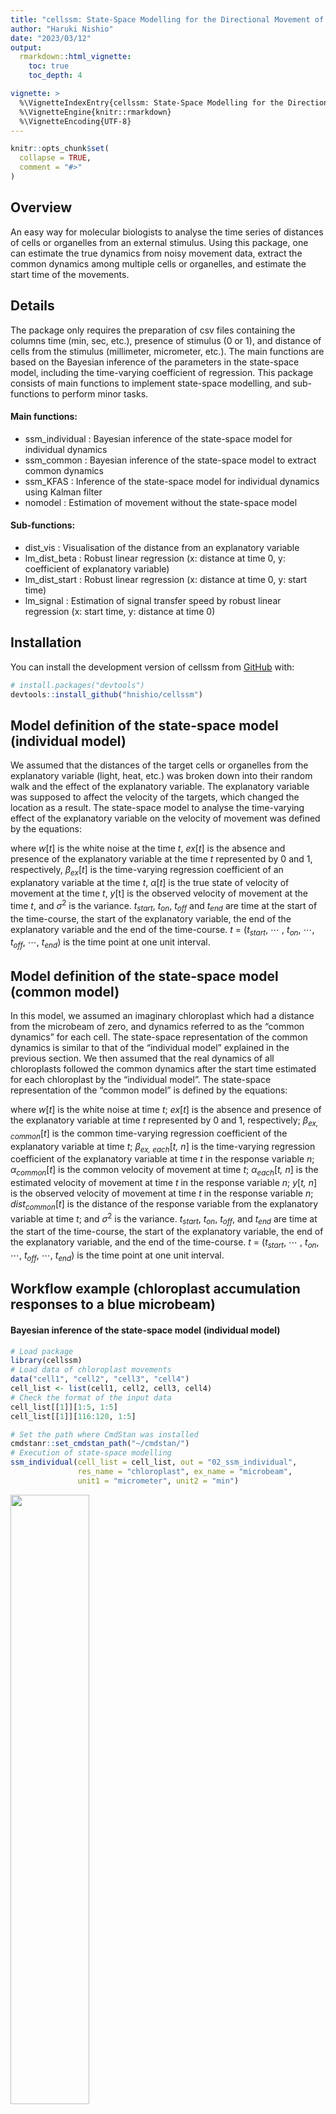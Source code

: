 ```yaml
---
title: "cellssm: State-Space Modelling for the Directional Movement of Cells"
author: "Haruki Nishio"
date: "2023/03/12"
output: 
  rmarkdown::html_vignette:
    toc: true
    toc_depth: 4

vignette: >
  %\VignetteIndexEntry{cellssm: State-Space Modelling for the Directional Movement of Cells}
  %\VignetteEngine{knitr::rmarkdown}
  %\VignetteEncoding{UTF-8}
---
```


```r
knitr::opts_chunk$set(
  collapse = TRUE,
  comment = "#>"
)
```


## Overview
An easy way for molecular biologists to analyse the time series of distances of cells or organelles from an external stimulus. Using this package, one can estimate the true dynamics from noisy movement data, extract the common dynamics among multiple cells or organelles, and estimate the start time of the movements.


## Details
The package only requires the preparation of csv files containing the columns time (min, sec, etc.), presence of stimulus (0 or 1), and distance of cells from the stimulus (millimeter, micrometer, etc.). The main functions are based on the Bayesian inference of the parameters in the state-space model, including the time-varying coefficient of regression. This package consists of main functions to implement state-space modelling, and sub-functions to perform
minor tasks.


#### Main functions:
* ssm_individual : Bayesian inference of the state-space model for individual dynamics
* ssm_common : Bayesian inference of the state-space model to extract common dynamics
* ssm_KFAS : Inference of the state-space model for individual dynamics using Kalman filter
* nomodel : Estimation of movement without the state-space model

#### Sub-functions:
* dist_vis : Visualisation of the distance from an explanatory variable
* lm_dist_beta : Robust linear regression (x: distance at time 0, y: coefficient of explanatory variable)
* lm_dist_start : Robust linear regression (x: distance at time 0, y: start time)
* lm_signal : Estimation of signal transfer speed by robust linear regression (x: start time, y: distance at time 0)


## Installation
You can install the development version of cellssm from [GitHub](https://github.com/) with:
``` r
# install.packages("devtools")
devtools::install_github("hnishio/cellssm")
```


## Model definition of the state-space model (individual model)
We assumed that the distances of the target cells or organelles from the explanatory variable (light, heat, etc.) was broken down into their random walk and the effect of the explanatory variable. The explanatory variable was supposed to affect the velocity of the targets, which changed the location as a result. The state-space model to analyse the time-varying effect of the explanatory variable on the velocity of movement was defined by the equations:

\begin{align}
  w[t] & \sim \text{Normal}(0,\sigma^{2}_w), \\

  ex[t] & =
  \begin{cases}
  0 & (t_{start} \leq t \leq t_{on}-1)\\
  1 & (t_{on} \leq t \leq t_{off})\\
  0 & (t_{off}+1 \leq t \leq t_{end})
  \end{cases}, \\

  \beta_{ex}[t] & \sim
  \begin{cases}
  NULL & (t_{start} \leq t \leq t_{on}-1)\\
  \text{Normal}(0,\sigma^{2}_{\beta{ex}}) & (t = t_{on})\\
  \text{Normal}(\beta_{ex}[t-1],\sigma^{2}_{\beta{ex}}) & (t_{on}+1 \leq t \leq t_{off})\\
  NULL & (t_{off}+1 \leq t \leq t_{end})
  \end{cases}, \\

  \alpha[t] & =
  \begin{cases}
  w[t] & (t_{start} \leq t \leq t_{on}-1)\\
  w[t] + \beta_{ex}[t] \cdot ex[t] & (t_{on} \leq t \leq t_{off})\\
  w[t] & (t_{off}+1 \leq t \leq t_{end})
  \end{cases}, \\

  y[t] & \sim \text{Normal}(\alpha[t],\sigma^{2}_y),
\end{align}

where *w*[*t*] is the white noise at the time *t*, *ex*[*t*] is the absence and presence of the explanatory variable at the time *t* represented by 0 and 1, respectively, $\beta$<sub>*ex*</sub>[*t*] is the time-varying regression coefficient of an explanatory variable at the time *t*, $\alpha$[*t*] is the true state of velocity of movement at the time *t*, *y*[t] is the observed velocity of movement at the time *t*, and $\sigma$<sup>2</sup> is the variance. *t*<sub>*start*</sub>, *t*<sub>*on*</sub>, *t*<sub>*off*</sub> and *t*<sub>*end*</sub> are time at the start of the time-course, the start of the explanatory variable, the end of the explanatory variable and the end of the time-course. *t* = (*t*<sub>*start*</sub>, ⋯ , *t*<sub>*on*</sub>, ⋯, *t*<sub>*off*</sub>, ⋯, *t*<sub>*end*</sub>) is the time point at one unit interval.


## Model definition of the state-space model (common model)
In this model, we assumed an imaginary chloroplast which had a distance from the microbeam of zero, and dynamics referred to as the “common dynamics” for each cell. The state-space representation of the common dynamics is similar to that of the “individual model” explained in the previous section. We then assumed that the real dynamics of all chloroplasts followed the common dynamics after the start time estimated for each chloroplast by the “individual model”. The state-space representation of the “common model” is defined by the equations:

\begin{align}
  w[t] & \sim \text{Normal}(0,\sigma^{2}_w), \\

  ex[t] & =
  \begin{cases}
  0 & (t_{start} \leq t \leq t_{on}-1)\\
  1 & (t_{on} \leq t \leq t_{off})\\
  0 & (t_{off}+1 \leq t \leq t_{end})
  \end{cases}, \\

  \beta_{ex, common}[t] & \sim
  \begin{cases}
  NULL & (t_{start} \leq t \leq t_{on}-1)\\
  \text{Normal}(0,\sigma^{2}_{\beta{ex}}) & (t = t_{on})\\
  \text{Normal}(\beta_{ex, common}[t-1],\sigma^{2}_{\beta{ex}}) & (t_{on}+1 \leq t \leq t_{off})\\
  NULL & (t_{off}+1 \leq t \leq t_{end})
  \end{cases}, \\

  \beta_{ex, each}[t, n] & \sim
  \begin{cases}
  NULL & (t_{start} \leq t \leq t_{on}-1)\\
  0 & (t_{on} \leq t \leq (t_{on}-3 + start[n]))\\
  \beta_{ex, common}[t-start[n]+2] & ((t_{on}-2+start[n]) \leq t \leq t_{off})\\
  NULL & (t_{off}+1 \leq t \leq t_{end})
  \end{cases}, \\

  \alpha_{common}[t] & =
  \begin{cases}
  w[t] & (t_{start} \leq t \leq t_{on}-1)\\
  w[t] + \beta_{ex, common}[t] \cdot ex[t] & (t_{on} \leq t \leq t_{off})\\
  w[t] & (t_{off}+1 \leq t \leq t_{end})
  \end{cases}, \\

  \alpha_{each}[t, n] & =
  \begin{cases}
  w[t] & (t_{start} \leq t \leq t_{on}-1)\\
  w[t] + \beta_{ex, each}[t, n] \cdot ex[t] & (t_{on} \leq t \leq t_{off})\\
  w[t] & (t_{off}+1 \leq t \leq t_{end})
  \end{cases}, \\

  y[t, n] & \sim \text{Normal}(\alpha_{each}[t, n],\sigma^{2}_y), \\

  dist_{common}[t] & = \sum_{i=1}^t \alpha_{common}[i] - \sum_{i=1}^{t_{on}-1} \alpha_{common}[i],
\end{align}

where *w*[*t*] is the white noise at time *t*; *ex*[*t*] is the absence and presence of the explanatory variable at time *t* represented by 0 and 1, respectively; $\beta$<sub>*ex, common*</sub>[*t*] is the common time-varying regression coefficient of the explanatory variable at time *t*; $\beta$<sub>*ex, each*</sub>[*t, n*] is the time-varying regression coefficient of the explanatory variable at time *t* in the response variable *n*; $\alpha$<sub>*common*</sub>[*t*] is the common velocity of movement at time *t*;  $\alpha$<sub>*each*</sub>[*t, n*] is the estimated velocity of movement at time *t* in the response variable *n*; *y*[*t, n*] is the observed velocity of movement at time *t* in the response variable *n*; *dist*<sub>*common*</sub>[*t*] is the distance of the response variable from the explanatory variable at time *t*; and $\sigma$<sup>2</sup> is the variance. *t*<sub>*start*</sub>, *t*<sub>*on*</sub>, *t*<sub>*off*</sub>, and *t*<sub>*end*</sub> are time at the start of the time-course, the start of the explanatory variable, the end of the explanatory variable, and the end of the time-course. *t* = (*t*<sub>*start*</sub>, ⋯ , *t*<sub>*on*</sub>, ⋯, *t*<sub>*off*</sub>, ⋯, *t*<sub>*end*</sub>) is the time point at one unit interval.



## Workflow example (chloroplast accumulation responses to a blue microbeam)



#### Bayesian inference of the state-space model (individual model)
```r
# Load package
library(cellssm)
# Load data of chloroplast movements
data("cell1", "cell2", "cell3", "cell4")
cell_list <- list(cell1, cell2, cell3, cell4)
# Check the format of the input data
cell_list[[1]][1:5, 1:5]
cell_list[[1]][116:120, 1:5]
```

```r
# Set the path where CmdStan was installed
cmdstanr::set_cmdstan_path("~/cmdstan/")
# Execution of state-space modelling
ssm_individual(cell_list = cell_list, out = "02_ssm_individual",
               res_name = "chloroplast", ex_name = "microbeam",
               unit1 = "micrometer", unit2 = "min")
```

![](../man/figures/ssm_individual_cell1_chloroplast1.jpg){width=50%}

This figure is an example of the output files: Bayesian inference of the state-space model for a chloroplast in cell 1. The observed distance of the chloroplast from the blue microbeam (first panel), the observed and inferred velocity of movement (second panel), the inferred coefficient of the blue microbeam (third panel), and the inferred random fluctuations of the velocity (last panel) are shown. Dots, solid lines, and shaded regions are the observed values, medians, and 95 % credible intervals of the Bayesian inference, respectively. Orange solid lines represent the start time estimated by the model. The shaded and light regions represent the period without and with the explanatory variable (a blue microbeam), respectively.

#### Robust linear regression (x: distance at time 0, y: coefficient of explanatory variable or velocity)

To test if the velocity of chloroplast movement during transport depends on the distance from the blue microbeam at the start of irradiation, repeated median regression can be performed.

```r
# Load data
data("chloroplast_mvtime")
# Check the format of the input data
chloroplast_mvtime[1:5,]
```

```r
# Specify the path of the output directory of [ssm_individual] or [ssm_KFAS]
# Below, the path of the system files is specified to provide an example
ssm_file <- stringr::str_split(system.file("extdata", "individual_model.stan",
                                           package = "cellssm"), "/")[[1]]
ssm_path <- paste(ssm_file[-length(ssm_file)], collapse = "/")
# Linear regression
glist <- lm_dist_beta(cell_list = cell_list, mvtime = chloroplast_mvtime,
                      ssm_path = ssm_path,
                      ssm_method = "Bayes", res_name = "chloroplast",
                      ex_name = "microbeam", unit1 = "micrometer", unit2 = "min")
(glist[[1]] + labs(tag = "A")) + (glist[[2]] + labs(tag = "B")) + (glist[[3]] + labs(tag = "C")) + 
  (glist[[4]] + labs(tag = "D")) + (glist[[5]] + labs(tag = "E")) +
  patchwork::plot_layout(nrow = 2)
```

![](../man/figures/individual_chloroplast_lm_dist_beta.jpg){width=100%}

**A**–**E** Repeated median regression of the mean coefficient of microbeam during the time course (**A**), the most negative coefficient of microbeam (**B**), the standard deviation of coefficient of microbeam (**C**), the mean velocity of movement (**D**), and the most negative velocity of movement (**E**), against the distances of chloroplasts from the blue microbeam at the start of irradiation. In **A**–**E**, dots, solid lines and shaded regions are the observed values, regression lines and 95% confidence intervals, respectively.


#### Estimation of the signal transfer speed by robust linear regression (x: start time, y: distance at time 0)

```r
# Linear regression
glist <- lm_signal(cell_list = cell_list, mvtime = chloroplast_mvtime,
                   ex_name = "microbeam", unit1 = "micrometer", unit2 = "min")
glist[[1]] + glist[[2]] + glist[[3]] + glist[[4]] + glist[[5]] + glist[[6]] +
   patchwork::plot_layout(ncol = 3)
```

![](../man/figures/individual_chloroplast_lm_signal.jpg){width=100%}

Linear regression of the distance of chloroplast from a blue microbeam, against the start time estimated by the Bayesian inference. The speed of signal transfer was defined as the slope of regression lines. Dots, solid lines and shaded regions are the observed values, regression lines and 95% confidence intervals, respectively. 

#### Bayesian inference of the state-space model (common model)
```r
# Load data of chloroplast movements
data("cell1", "cell2", "cell3", "cell4", "chloroplast_mvtime")
cell_list <- list(cell1, cell2, cell3, cell4)
```

```r
# Set the path where CmdStan was installed
cmdstanr::set_cmdstan_path("~/cmdstan/")
# Execution of state-space modelling
# With the data frame of the movement time. This is recommended.
ssm_common(cell_list = cell_list, mvtime = chloroplast_mvtime, out = "08_ssm_common",
          res_name = "chloroplast", ex_name = "microbeam",
          unit1 = "micrometer", unit2 = "min")
```

![](../man/figures/ssm_common_cell1.jpg){width=50%}

This figure is an example of the output files: Bayesian inference of the state-space model assuming the common dynamics between chloroplasts for cell 1. The estimated values of the distance of the chloroplast from the blue microbeam (first panel), the velocity of movement (second panel), the coefficient of the blue microbeam (third panel), and the random fluctuations of the velocity (last panel) are shown. Solid lines and shaded regions are the medians and 95 % credible intervals of the Bayesian inference, respectively. The shaded and light regions represent the period without and with the explanatory variable (a blue microbeam), respectively.
